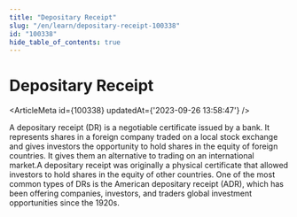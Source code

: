 ```yaml
---
title: "Depositary Receipt"
slug: "/en/learn/depositary-receipt-100338"
id: "100338"
hide_table_of_contents: true
---
```



# Depositary Receipt

<ArticleMeta id={100338} updatedAt={'2023-09-26 13:58:47'} />
<div className='border-solid border-b border-t-0 my-4 border-[var(--ifm-color-gray-300)]' />

A depositary receipt (DR) is a negotiable certificate issued by a bank. It represents shares in a foreign company traded on a local stock exchange and gives investors the opportunity to hold shares in the equity of foreign countries. It gives them an alternative to trading on an international market.A depositary receipt was originally a physical certificate that allowed investors to hold shares in the equity of other countries. One of the most common types of DRs is the American depositary receipt (ADR), which has been offering companies, investors, and traders global investment opportunities since the 1920s.

